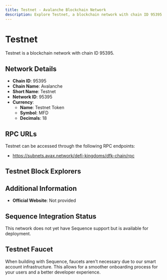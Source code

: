```yaml
--- 
title: Testnet - Avalanche Blockchain Network
description: Explore Testnet, a blockchain network with chain ID 95395. Learn about its native currency, Testnet Token, and how to interact with the network.
---
```


# Testnet

Testnet is a blockchain network with chain ID 95395.

## Network Details

- **Chain ID**: 95395
- **Chain Name**: Avalanche
- **Short Name**: Testnet
- **Network ID**: 95395
- **Currency**: 
  - **Name**: Testnet Token
  - **Symbol**: MFD
  - **Decimals**: 18

## RPC URLs

Testnet can be accessed through the following RPC endpoints:

- https://subnets.avax.network/defi-kingdoms/dfk-chain/rpc

## Testnet Block Explorers



## Additional Information

- **Official Website**: Not provided

## Sequence Integration Status

This network does not yet have Sequence support but is available for deployment.

## Testnet Faucet

When building with Sequence, faucets aren't necessary due to our smart account infrastructure. This allows for a smoother onboarding process for your users and a better developer experience.

